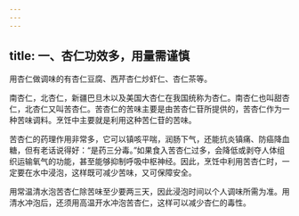 ```yaml
---
---
---
```

title: 一、杏仁功效多，用量需谨慎
---




用杏仁做调味的有杏仁豆腐、西芹杏仁炒虾仁、杏仁茶等。

南杏仁，北杏仁，新疆巴旦木以及美国大杏仁在我国统称为杏仁。南杏仁也叫甜杏仁，北杏仁又叫苦杏仁。苦杏仁的苦味主要是由苦杏仁苷所提供的，苦杏仁作为一种苦味调料。烹饪中主要就是利用这种苦仁苷的苦味。

苦杏仁的药理作用非常多，它可以镇咳平喘，润肠下气，还能抗炎镇痛、防癌降血糖，但有老话说得好：“是药三分毒。”如果食入苦杏仁过多，会降低或剥夺人体组织运输氧气的功能，甚至能够抑制呼吸中枢神经。因此，烹饪中利用苦杏仁时，一定要在水中浸泡，这样既可减少苦味，又可保障安全。

用常温清水泡苦杏仁除苦味至少要两三天，因此浸泡时间以个人调味所需为准。用清水冲泡后，还须用高温开水冲泡苦杏仁，这样可以减少杏仁的毒性。